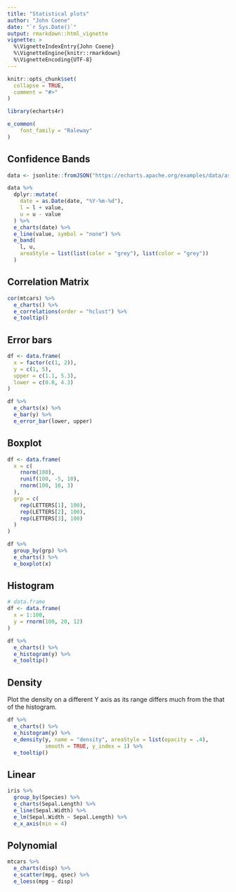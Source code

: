 ```yaml
---
title: "Statistical plots"
author: "John Coene"
date: "`r Sys.Date()`"
output: rmarkdown::html_vignette
vignette: >
  %\VignetteIndexEntry{John Coene}
  %\VignetteEngine{knitr::rmarkdown}
  %\VignetteEncoding{UTF-8}
---
```


```r
knitr::opts_chunk$set(
  collapse = TRUE,
  comment = "#>"
)

library(echarts4r)

e_common(
    font_family = "Raleway"
)
```

## Confidence Bands

```r
data <- jsonlite::fromJSON("https://echarts.apache.org/examples/data/asset/data/confidence-band.json")

data %>% 
  dplyr::mutate(
    date = as.Date(date, "%Y-%m-%d"),
    l = l + value,
    u = u - value
  ) %>% 
  e_charts(date) %>% 
  e_line(value, symbol = "none") %>% 
  e_band(
    l, u, 
    areaStyle = list(list(color = "grey"), list(color = "grey"))
  )
```

## Correlation Matrix

```r
cor(mtcars) %>% 
  e_charts() %>% 
  e_correlations(order = "hclust") %>% 
  e_tooltip()
```

## Error bars

```r
df <- data.frame(
  x = factor(c(1, 2)),
  y = c(1, 5),
  upper = c(1.1, 5.3),
  lower = c(0.8, 4.3)
)

df %>% 
  e_charts(x) %>% 
  e_bar(y) %>% 
  e_error_bar(lower, upper)
```

## Boxplot

```r
df <- data.frame(
  x = c(
    rnorm(100),
    runif(100, -5, 10),
    rnorm(100, 10, 3)
  ),
  grp = c(
    rep(LETTERS[1], 100),
    rep(LETTERS[2], 100),
    rep(LETTERS[3], 100)
  )
)

df %>% 
  group_by(grp) %>% 
  e_charts() %>% 
  e_boxplot(x)
```

## Histogram

```r
# data.frame
df <- data.frame(
  x = 1:100,
  y = rnorm(100, 20, 12)
)

df %>% 
  e_charts() %>% 
  e_histogram(y) %>% 
  e_tooltip()
```

## Density

Plot the density on a different Y axis as its range differs much from the that of the histogram.

```r
df %>%
  e_charts() %>% 
  e_histogram(y) %>% 
  e_density(y, name = "density", areaStyle = list(opacity = .4), 
            smooth = TRUE, y_index = 1) %>% 
  e_tooltip()
```

## Linear

```r
iris %>% 
  group_by(Species) %>% 
  e_charts(Sepal.Length) %>% 
  e_line(Sepal.Width) %>% 
  e_lm(Sepal.Width ~ Sepal.Length) %>% 
  e_x_axis(min = 4)
```

## Polynomial

```r
mtcars %>% 
  e_charts(disp) %>% 
  e_scatter(mpg, qsec) %>% 
  e_loess(mpg ~ disp)
```
